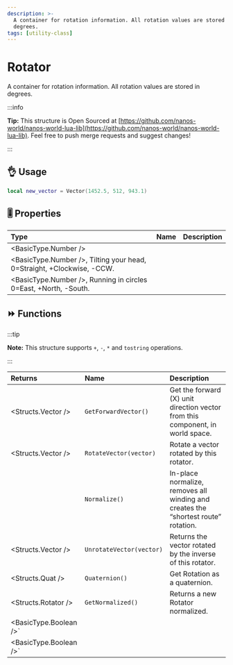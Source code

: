 ```yaml
---
description: >-
  A container for rotation information. All rotation values are stored in
  degrees.
tags: [utility-class]
---
```


# Rotator

A container for rotation information. All rotation values are stored in degrees.


:::info

**Tip:** This structure is Open Sourced at [https://github.com/nanos-world/nanos-world-lua-lib](https://github.com/nanos-world/nanos-world-lua-lib). Feel free to push merge requests and suggest changes!

:::

## 👌 Usage

```lua
local new_vector = Vector(1452.5, 512, 943.1)
```

## 🎚 Properties

| **Type** | **Name** | **Description** |
| :--- | :--- | :--- |
| <BasicType.Number /> |
| <BasicType.Number />, Tilting your head, 0=Straight, +Clockwise, -CCW. |
| <BasicType.Number />, Running in circles 0=East, +North, -South. |

## ⏩ Functions

:::tip

**Note:** This structure supports `+`, `-`, `*` and `tostring` operations.

:::

| **Returns** | **Name** | **Description** |
| :--- | :--- | :--- |
| <Structs.Vector /> | `GetForwardVector()` | Get the forward \(X\) unit direction vector from this component, in world space. |
| <Structs.Vector /> | `RotateVector(vector)` | Rotate a vector rotated by this rotator. |
|  | `Normalize()` | In-place normalize, removes all winding and creates the “shortest route” rotation. |
| <Structs.Vector /> | `UnrotateVector(vector)` | Returns the vector rotated by the inverse of this rotator. |
| <Structs.Quat /> | `Quaternion()` | Get Rotation as a quaternion. |
| <Structs.Rotator /> | `GetNormalized()` | Returns a new Rotator normalized. |
| <BasicType.Boolean />` |  |
| <BasicType.Boolean />` |  |

